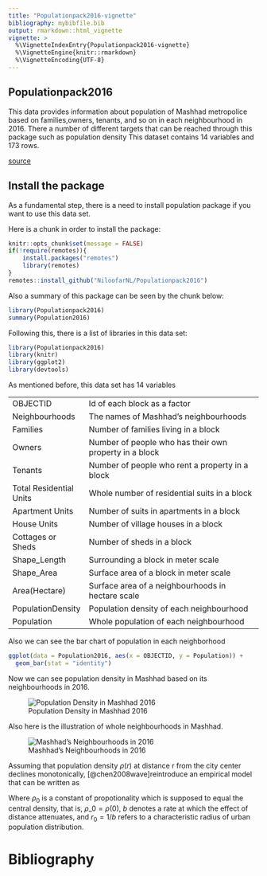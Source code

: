 ```yaml
---
title: "Populationpack2016-vignette"
bibliography: mybibfile.bib
output: rmarkdown::html_vignette
vignette: >
  %\VignetteIndexEntry{Populationpack2016-vignette}
  %\VignetteEngine{knitr::rmarkdown}
  %\VignetteEncoding{UTF-8}
---
```


## Populationpack2016

This data provides information about population of Mashhad metropolice based on families,owners, tenants, and so on in each neighbourhood in 2016. There a number of different targets that can be reached through this package such as population density This dataset contains 14 variables and 173 rows.

[source](https://amar.org.ir/)

## Install the package

As a fundamental step, there is a need to install population package if you want to use this data set.

Here is a chunk in order to install the package:

```r
knitr::opts_chunk$set(message = FALSE)
if(!require(remotes)){
    install.packages("remotes")
    library(remotes)
}
remotes::install_github("NiloofarNL/Populationpack2016")
```

Also a summary of this package can be seen by the chunk below:

```r
library(Populationpack2016)
summary(Population2016)
```

Following this, there is a list of libraries in this data set:

```r
library(Populationpack2016)
library(knitr)
library(ggplot2)
library(devtools)
```

As mentioned before, this data set has 14 variables

|                         |                                                        |
|-------------------------|--------------------------------------------------------|
| OBJECTID                | Id of each block as a factor                           |
| Neighbourhoods          | The names of Mashhad's neighbourhoods                  |
| Families                | Number of families living in a block                   |
| Owners                  | Number of people who has their own property in a block |
| Tenants                 | Number of people who rent a property in a block        |
| Total Residential Units | Whole number of residential suits in a block           |
| Apartment Units         | Number of suits in apartments in a block               |
| House Units             | Number of village houses in a block                    |
| Cottages or Sheds       | Number of sheds in a block                             |
| Shape_Length            | Surrounding a block in meter scale                     |
| Shape_Area              | Surface area of a block in meter scale                 |
| Area(Hectare)           | Surface area of a neighbourhoods in hectare scale      |
| PopulationDensity       | Population density of each neighbourhood               |
| Population              | Whole population of each neighbourhood                 |

Also we can see the bar chart of population in each neighborhood

```r
ggplot(data = Population2016, aes(x = OBJECTID, y = Population)) + 
  geom_bar(stat = "identity")
```

Now we can see population density in Mashhad based on its neighbourhoods in 2016.

![Population Density in Mashhad 2016](MashhadDensity.png)


Also here is the illustration of whole neighbourhoods in Mashhad.

![Mashhad's Neighbourhoods in 2016](MashhadNeighbours.png)


Assuming that population density $\rho(r)$ at distance r from the city center declines monotonically, [@chen2008wave]reintroduce an empirical model that can be written as

```{=tex}
\begin{equation}
\label{eq:1}
\rho(r) = \rho_0 exp (-br) = \rho_0 exp (-\frac{r}{r_0})
\end{equation}
```
Where $\rho_0$ is a constant of propotionality which is supposed to equal the central density, that is, $\rho\_0 = \rho(0)$, $b$ denotes a rate at which the effect of distance attenuates, and $r_0 = 1/b$ refers to a characteristic radius of urban population distribution.

# Bibliography
